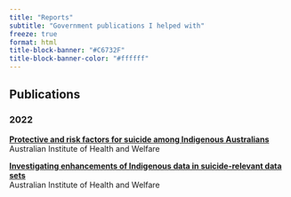 ```yaml
---
title: "Reports"
subtitle: "Government publications I helped with"
freeze: true
format: html
title-block-banner: "#C6732F"
title-block-banner-color: "#ffffff"
---
```


## Publications

### 2022

[**Protective and risk factors for suicide among Indigenous Australians**](https://www.indigenousmhspc.gov.au/getattachment/2a25cdd8-d8a7-4373-938f-2aa51a0b4128/aihw-2022-protective-and-risk-factors.pdf?v=1260) \
Australian Institute of Health and Welfare

[**Investigating enhancements of Indigenous data in suicide-relevant data sets**](https://www.indigenousmhspc.gov.au/getattachment/9f5410e0-a297-4437-86f5-878029c359ef/investigating-enhancements-of-indigenous-data-in-suicide-relevant-data-sets.pdf?v=1259) \
Australian Institute of Health and Welfare

